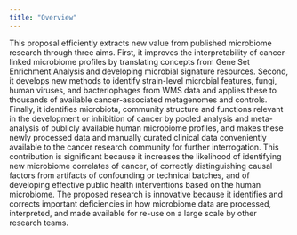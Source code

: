 ```yaml
---
title: "Overview"
---
```


This proposal efficiently extracts new value from published microbiome research through three aims. First, it improves the interpretability of cancer-linked microbiome profiles by translating concepts from Gene Set Enrichment Analysis and developing microbial signature resources. Second, it develops new methods to identify strain-level microbial features, fungi, human viruses, and bacteriophages from WMS data and applies these to thousands of available cancer-associated metagenomes and controls. Finally, it identifies microbiota, community structure and functions relevant in the development or inhibition of cancer by pooled analysis and meta-analysis of publicly available human microbiome profiles, and makes these newly processed data and manually curated clinical data conveniently available to the cancer research community for further interrogation. This contribution is significant because it increases the likelihood of identifying new microbiome correlates of cancer, of correctly distinguishing causal factors from artifacts of confounding or technical batches, and of developing effective public health interventions based on the human microbiome. The proposed research is innovative because it identifies and corrects important deficiencies in how microbiome data are processed, interpreted, and made available for re-use on a large scale by other research teams.
